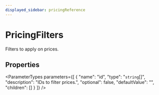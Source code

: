 ```yaml
---
displayed_sidebar: pricingReference
---
```



# PricingFilters

Filters to apply on prices.

## Properties

<ParameterTypes parameters={[
  {
    "name": "id",
    "type": "`string`[]",
    "description": "IDs to filter prices.",
    "optional": false,
    "defaultValue": "",
    "children": []
  }
]} />
